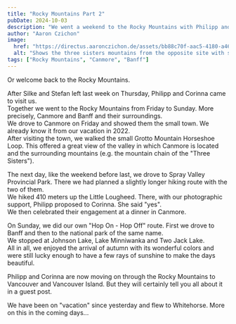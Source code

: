 ```yaml
---
title: "Rocky Mountains Part 2"
pubDate: 2024-10-03
description: "We went a weekend to the Rocky Mountains with Philipp and Corinna."
author: "Aaron Czichon"
image:
  href: "https://directus.aaronczichon.de/assets/bb88c70f-aac5-4180-a462-c2fcda6b18bf.jpg?quality=70&width=1600"
  alt: "Shows the three sisters mountains from the opposite site with some trees in the front."
tags: ["Rocky Mountains", "Canmore", "Banff"]
---
```



Or welcome back to the Rocky Mountains.

After Silke and Stefan left last week on Thursday, Philipp and Corinna came to visit us.  
Together we went to the Rocky Mountains from Friday to Sunday. More precisely, Canmore and Banff and their surroundings.  
We drove to Canmore on Friday and showed them the small town. We already know it from our vacation in 2022.  
After visiting the town, we walked the small Grotto Mountain Horseshoe Loop. This offered a great view of the valley in which Canmore is located and the surrounding mountains (e.g. the mountain chain of the "Three Sisters").

<DirectusImage assetId="420ae2b6-e2f9-4c66-8155-3b4ac1030db9.jpg" />

The next day, like the weekend before last, we drove to Spray Valley Provincial Park. There we had planned a slightly longer hiking route with the two of them.  
We hiked 410 meters up the Little Lougheed. There, with our photographic support, Philipp proposed to Corinna. She said "yes".  
We then celebrated their engagement at a dinner in Canmore.

On Sunday, we did our own "Hop On - Hop Off" route. First we drove to Banff and then to the national park of the same name.  
We stopped at Johnson Lake, Lake Minniwanka and Two Jack Lake.  
All in all, we enjoyed the arrival of autumn with its wonderful colors and were still lucky enough to have a few rays of sunshine to make the days beautiful.

<DirectusGallery folderName="42 Canmore and Banff" />

Philipp and Corinna are now moving on through the Rocky Mountains to Vancouver and Vancouver Island. But they will certainly tell you all about it in a guest post.

We have been on "vacation" since yesterday and flew to Whitehorse. More on this in the coming days...
